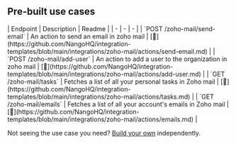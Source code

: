 
## Pre-built use cases

<AccordionGroup>


<Accordion title="Others">
| Endpoint | Description | Readme |
| - | - | - |
| `POST /zoho-mail/send-email` | An action to send an email in zoho mail | [🔗](https://github.com/NangoHQ/integration-templates/blob/main/integrations/zoho-mail/actions/send-email.md) |
| `POST /zoho-mail/add-user` | An action to add a user to the organization in zoho mail | [🔗](https://github.com/NangoHQ/integration-templates/blob/main/integrations/zoho-mail/actions/add-user.md) |
| `GET /zoho-mail/tasks` | Fetches a list of all your personal tasks in Zoho mail | [🔗](https://github.com/NangoHQ/integration-templates/blob/main/integrations/zoho-mail/actions/tasks.md) |
| `GET /zoho-mail/emails` | Fetches a list of all your account's emails in Zoho mail | [🔗](https://github.com/NangoHQ/integration-templates/blob/main/integrations/zoho-mail/actions/emails.md) |
</Accordion>

</AccordionGroup>

<Tip>Not seeing the use case you need? [Build your own](https://nango.dev/slack) independently.</Tip>
